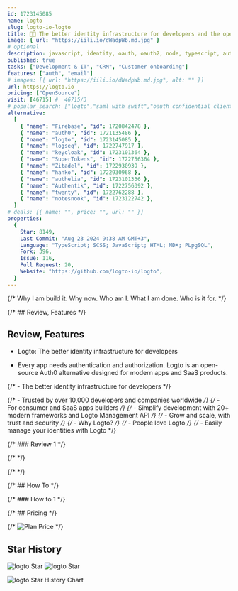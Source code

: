 ```yaml
---
id: 1723145085
name: logto
slug: logto-io-logto
title: 🧑‍🚀 The better identity infrastructure for developers and the open-source alternative to Auth0.
image: { url: "https://iili.io/dWadpWb.md.jpg" }
# optional
description: javascript, identity, oauth, oauth2, node, typescript, authentication, email, sms, postgresql, auth, authorization, openid-connect, social-login, passwordless, hacktoberfest, sign-in-up,  ,
published: true
tasks: ["Development & IT", "CRM", "Customer onboarding"]
features: ["auth", "email"]
# images: [{ url: "https://iili.io/dWadpWb.md.jpg", alt: "" }]
url: https://logto.io
pricing: ["OpenSource"]
visit: [46715] #  46715/3
# popular_search: ["logto","saml with swift","oauth confidential client vs public client","logto software authentication","blazor apple login","custom auth server with passport oauth2 node","oauth2 js library","logto","grid.upgrade","grid.upgrade"]
alternative:
  [
    { "name": "Firebase", "id": 1720842478 },
    { "name": "auth0", "id": 1721135486 },
    { "name": "logto", "id": 1723145085 },
    { "name": "logseq", "id": 1722747917 },
    { "name": "keycloak", "id": 1723101364 },
    { "name": "SuperTokens", "id": 1722756364 },
    { "name": "Zitadel", "id": 1722930939 },
    { "name": "hanko", "id": 1722930968 },
    { "name": "authelia", "id": 1723101336 },
    { "name": "Authentik", "id": 1722756392 },
    { "name": "twenty", "id": 1722762288 },
    { "name": "notesnook", "id": 1723122742 },
  ]
# deals: [{ name: "", price: "", url: "" }]
properties:
  {
    Star: 8149,
    Last Commit: "Aug 23 2024 9:38 AM GMT+3",
    Language: "TypeScript; SCSS; JavaScript; HTML; MDX; PLpgSQL",
    Fork: 396,
    Issue: 116,
    Pull Request: 20,
    Website: "https://github.com/logto-io/logto",
  }
---
```


{/* Why I am build it. Why now. Who am I. What I am done. Who is it for. */}

{/* ## Review, Features */}

## Review, Features

- Logto: The better identity infrastructure for developers

- Every app needs authentication and authorization. Logto is an open-source Auth0 alternative designed for modern apps and SaaS products.

{/* - The better identity infrastructure for developers */}

{/* - Trusted by over 10,000 developers and companies worldwide */}
{/* - For consumer and SaaS apps builders */}
{/* - Simplify development with 20+ modern frameworks and Logto Management API */}
{/* - Grow and scale, with trust and security */}
{/* - Why Logto? */}
{/* - People love Logto */}
{/* - Easily manage your identities with Logto */}

{/* ### Review 1 */}

{/* <DetailYoutube videoId="" startTime={0} /> */}

{/* <Twitters ids=[] /> */}

{/* ## How To */}

{/* ### How to 1 */}

{/* ## Pricing */}

{/* <Img src="" alt="Plan Price" /> */}

## Star History

![logto Star](https://img.shields.io/github/stars/logto-io/logto?style=flat%22)
![logto Star](https://img.shields.io/github/last-commit/logto-io/logto?style=flat%22)

![logto Star History Chart](https://api.star-history.com/svg?repos=logto-io/logto)
